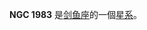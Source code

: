 {{NGCInfoBox|NGCID=NGC 1983|發現者=約翰·弗里德里希·威廉·赫歇爾|發現日期=1836年11月11日|其他編號=ESO 56-SC133|曆元=J2000.0|赤經=5時27分44.3秒
|赤緯=-68°59'10"|星座=剑鱼座|星體=星系|星等=9.9|表面亮度=|藍等=10.4}}

'''NGC 1983''' 是[[剑鱼座|剑鱼座]]的一個[[星系|星系]]。

{{NGCReference|1983}}
{{Catalogs|NGC=1983}}